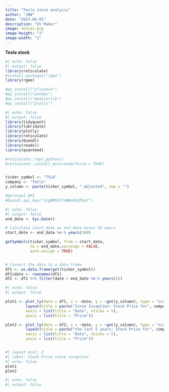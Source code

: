 ```yaml
---
title: "Tesla stock analysis"
author: "JNW"
date: "2023-04-01"
description: "EV Maker"
image: tesla1.png
image-height: "2"
image-width: "2"
---
```


**Tesla stock**

```r
#| echo: false
#| output: false
library(reticulate)
#install.packages("rgee")
library(rgee)

#py_install("yfinance")
#py_install("pandas")
#py_install("matplotlib")
#py_install("plotly")


```


```r
#| echo: false
#| output: false
library(tidyquant)
library(lubridate)
library(plotly)
library(reticulate)
library(Quandl)
library(readxl)
library(quantmod)

#reticulate::repl_python()
#reticulate::install_miniconda(force = TRUE)


ticker_symbol <- "TSLA"
company <- "Tesla"
y_column <- paste(ticker_symbol, ".Adjusted", sep = "")

#personal API
#Quandl.api_key("JsgWMGX7fdWWvHhZPSpf")

```

```r
#| echo: false
#| output: false
end_date <- Sys.Date()

# Calculate start_date as end_date minus 10 years
start_date <- end_date %m-% years(100)

getSymbols(ticker_symbol, from = start_date,
           to = end_date,warnings = FALSE,
           auto.assign = TRUE)


# Convert the data to a data frame
df1 <- as.data.frame(get(ticker_symbol))
df1$date <- rownames(df1)
df2 <- df1 %>% filter(date > end_date %m-% years(5))


```

```r
#| echo: false
#| output: false

plot1 <- plot_ly(data = df1, x = ~date, y = ~get(y_column), type = "scatter", mode = "lines", name = paste(company,                   "stock")) %>%
         layout(title = paste("Since Inception: Stock Price for", company, "(", ticker_symbol, ")"),
         xaxis = list(title = "Date", nticks = 5),
         yaxis = list(title = "Price"))

plot2 <- plot_ly(data = df2, x = ~date, y = ~get(y_column), type = "scatter", mode = "lines", name = paste(company,                 "stock")) %>%
         layout(title = paste("the last 5 years: Stock Price for", company, "(", ticker_symbol, ")"),
         xaxis = list(title = "Date", nticks = 5),
         yaxis = list(title = "Price"))



```

```r
#| layout-ncol: 2
#| label: Stock Price since inception
#| echo: false
plot1
plot2

```


```r
#| echo: false
#| output: false




```


